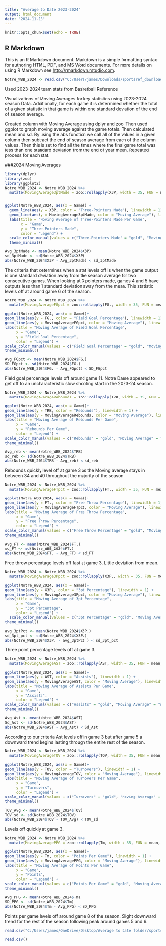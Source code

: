 ---
title: "Average to Date 2023-2024"
output: html_document
date: "2024-11-18"
---

```{r setup, include=FALSE}
knitr::opts_chunk$set(echo = TRUE)
```

## R Markdown

This is an R Markdown document. Markdown is a simple formatting syntax for authoring HTML, PDF, and MS Word documents. For more details on using R Markdown see <http://rmarkdown.rstudio.com>.


```{r}
Notre_WBB_2024 <- read.csv("C:/Users/james/Downloads/sportsref_download_2023_2024.csv")
```

Used 2023-2024 team stats from Basketball Reference 

Visualizations of Moving Averages for key statistics using 2023-2024 season Data. Additionally, for each game it is determined whether the total of a given statistic in that game is within one standard deviation of the end of season average. 

Created column with Moving Average using dplyr and zoo. Then used ggplot to graph moving average against the game totals. Then calculated mean and sd. By using the abs function we call all of the values in a given column then subtract the end of season average from each of the column values. Then this is set to find all the times where the final game total was less than one standard deviation from the end of year mean. Repeated process for each stat. 

###2024 Moving Averages 

```{r}
library(dplyr)
library(zoo)
library(ggplot2)
Notre_WBB_2024 <- Notre_WBB_2024 %>%
  mutate(MovingAverage3ptMade = zoo::rollapply(X3P, width = 35, FUN = mean, fill = NA, align = "right", partial = TRUE))


ggplot(Notre_WBB_2024, aes(x = Game)) + 
  geom_line(aes(y = X3P, color = "Three-Pointers Made"), linewidth = 1) + 
  geom_line(aes(y = MovingAverage3ptMade, color = "Moving Average"), linewidth = 1, linetype = "dashed") +   
  labs(title = "Moving Average of Three-Pointers Made Per Game", 
       x = "Game", 
       y = "Three-Pointers Made", 
       color = "Legend") + 
  scale_color_manual(values = c("Three-Pointers Made" = "gold", "Moving Average" = "navyblue")) + 
  theme_minimal()

Avg_3ptMade <- mean(Notre_WBB_2024$X3P)
sd_3ptMade <- sd(Notre_WBB_2024$X3P)
abs(Notre_WBB_2024$X3P - Avg_3ptMade) < sd_3ptMade  
```

The criteria that determines when a stat levels off is when the game output is one standard deviation away from the season average for two consecutive games. When looking at 3 pointers made, games 4 and 5 have outputs less than 1 standard deviation away from the mean. This statistic levels off at around game 6 of the season.  


```{r}
Notre_WBB_2024 <- Notre_WBB_2024 %>%
  mutate(MovingAverageFGpct = zoo::rollapply(FG., width = 35, FUN = mean, fill = NA, align = "right", partial = TRUE))

ggplot(Notre_WBB_2024, aes(x = Game))+ 
geom_line(aes(y = FG., color = "Field Goal Percentage"), linewidth = 1) + 
geom_line(aes(y = MovingAverageFGpct, color = "Moving Average"), linewidth = 1, linetype = "dashed") + 
labs(title = "Moving Average of Field Goal Percentage", 
     x = "Game", 
     y = "Field Goal Percentage",
     color = "Legend") + 
scale_color_manual(values = c("Field Goal Percentage" = "gold", "Moving Average" = "navyblue")) + 
theme_minimal()

Avg_FGpct <- mean(Notre_WBB_2024$FG.)
SD_FGpct <- sd(Notre_WBB_2024$FG.)
abs(Notre_WBB_2024$FG. - Avg_FGpct) < SD_FGpct
```


Field goal percentage levels off around game 11. Notre Dame appeared to get off to an uncharacteristic slow shooting start in the 2023-24 season.


```{r}
Notre_WBB_2024 <- Notre_WBB_2024 %>%
  mutate(MovingAverageRebounds = zoo::rollapply(TRB, width = 35, FUN = mean, fill = NA, align = "right", partial = TRUE))

ggplot(Notre_WBB_2024, aes(x = Game))+ 
geom_line(aes(y = TRB, color = "Rebounds"), linewidth = 1) + 
geom_line(aes(y = MovingAverageRebounds, color = "Moving Average"), linewidth = 1, linetype = "dashed") + 
labs(title = "Moving Average of Rebounds Per Game", 
     x = "Game", 
     y = "Rebounds Per Game",
     color = "Legend") +
scale_color_manual(values = c("Rebounds" = "gold", "Moving Average" = "navyblue")) +
theme_minimal()

Avg_reb <- mean(Notre_WBB_2024$TRB)
sd_reb <- sd(Notre_WBB_2024$TRB)
abs(Notre_WBB_2024$TRB - Avg_reb) < sd_reb
```

Rebounds quickly level off at game 3 as the Moving average stays in between 34 and 40 throughout the majority of the season. 

```{r}
Notre_WBB_2024 <- Notre_WBB_2024 %>%
  mutate(MovingAverageFTpct = zoo::rollapply(FT., width = 35, FUN = mean, fill = NA, align = "right", partial = TRUE))

ggplot(Notre_WBB_2024, aes(x = Game))+ 
geom_line(aes(y = FT., color = "Free Throw Percentage"), linewidth = 1) + 
geom_line(aes(y = MovingAverageFTpct, color = "Moving Average"), linewidth = 1, linetype = "dashed") + 
labs(title = "Moving Average of Free Throw Percentage", 
     x = "Game", 
     y = "Free Throw Percentage",
     color = "Legend") + 
scale_color_manual(values = c("Free Throw Percentage" = "gold", "Moving Average" = "navyblue")) +
theme_minimal()

Avg_FT <- mean(Notre_WBB_2024$FT.)
sd_FT <- sd(Notre_WBB_2024$FT.)
abs(Notre_WBB_2024$FT. - Avg_FT) < sd_FT
```


Free throw percentage levels off fast at game 3. Little deviation from mean.

```{r}
Notre_WBB_2024 <- Notre_WBB_2024 %>%
  mutate(MovingAverage3Ppct = zoo::rollapply(X3P., width = 35, FUN = mean, fill = NA, align = "right", partial = TRUE))

ggplot(Notre_WBB_2024, aes(x = Game))+ 
geom_line(aes(y = X3P., color = "3pt Percentage"), linewidth = 1) + 
geom_line(aes(y = MovingAverage3Ppct, color = "Moving Average"), linewidth = 1, linetype = "dashed") + 
labs(title = "Moving Average of 3pt Percentage", 
     x = "Game", 
     y = "3pt Percentage",
     color = "Legend") + 
  scale_color_manual(values = c("3pt Percentage" = "gold", "Moving Average" = "navyblue")) +
theme_minimal()

avg_3ptPct <- mean(Notre_WBB_2024$X3P.)
sd_3pt_pct <- sd(Notre_WBB_2024$X3P.)
abs(Notre_WBB_2024$X3P. - avg_3ptPct ) < sd_3pt_pct
```

Three point percentage levels off at game 3.


```{r}
Notre_WBB_2024 <- Notre_WBB_2024 %>%
  mutate(MovingAverageAST = zoo::rollapply(AST, width = 35, FUN = mean, fill = NA, align = "right", partial = TRUE))

ggplot(Notre_WBB_2024, aes(x = Game))+ 
geom_line(aes(y = AST, color = "Assists"), linewidth = 1) + 
geom_line(aes(y = MovingAverageAST, color = "Moving Average"), linewidth = 1, linetype = "dashed") + 
labs(title = "Moving Average of Assists Per Game", 
     x = "Game", 
     y = "Assists",
     color = "Legend") + 
scale_color_manual(values = c("Assists" = "gold", "Moving Average" = "navyblue")) +
theme_minimal()

Avg_Ast <- mean(Notre_WBB_2024$AST)
Sd_Ast <- sd(Notre_WBB_2024$AST)
abs(Notre_WBB_2024$AST - Avg_Ast) < Sd_Ast
```

According to our criteria Ast levels off in game 3 but after game 5 a downward trend begins lasting through the entire rest of the season. 


```{r}
Notre_WBB_2024 <- Notre_WBB_2024 %>%
  mutate(MovingAverageTOV = zoo::rollapply(TOV, width = 35, FUN = mean, fill = NA, align = "right", partial = TRUE))

ggplot(Notre_WBB_2024, aes(x = Game))+ 
geom_line(aes(y = TOV, color = "Turnovers"), linewidth = 1) + 
geom_line(aes(y = MovingAverageTOV, color = "Moving Average"), linewidth = 1, linetype = "dashed") + 
labs(title = "Moving Average of Turnovers Per Game", 
     x = "Game", 
     y = "Turnovers",
     color = "Legend") + 
scale_color_manual(values = c("Turnovers" = "gold", "Moving Average" = "navyblue")) +
theme_minimal()

TOV_Avg <- mean(Notre_WBB_2024$TOV)
TOV_sd <- sd(Notre_WBB_2024$TOV)
abs(Notre_WBB_2024$TOV - TOV_Avg) < TOV_sd

```

Levels off quickly at game 3. 

```{r}
Notre_WBB_2024 <- Notre_WBB_2024 %>%
  mutate(MovingAveragePPG = zoo::rollapply(Tm, width = 35, FUN = mean, fill = NA, align = "right", partial = TRUE))

ggplot(Notre_WBB_2024, aes(x = Game))+ 
geom_line(aes(y = Tm, color = "Points Per Game"), linewidth = 1) + 
geom_line(aes(y = MovingAveragePPG, color = "Moving Average"), linewidth = 1, linetype = "dashed") + 
labs(title = "Moving Average of Points Per Game", 
     x = "Game", 
     y = "Points",
     color = "Legend") + 
scale_color_manual(values = c("Points Per Game" = "gold", "Moving Average" = "navyblue")) +
theme_minimal()

Avg_PPG <- mean(Notre_WBB_2024$Tm)
SD_PPG <- sd(Notre_WBB_2024$Tm)
abs(Notre_WBB_2024$Tm - Avg_PPG) < SD_PPG
```

Points per game levels off around game 8 of the season. Slight downward trend for the rest of the season following peak around games 5 and 6. 

```{r}
read.csv("C:/Users/james/OneDrive/Desktop/Average to Date folder/sportsref_download_2014_2015.csv")

read.csv()
```


